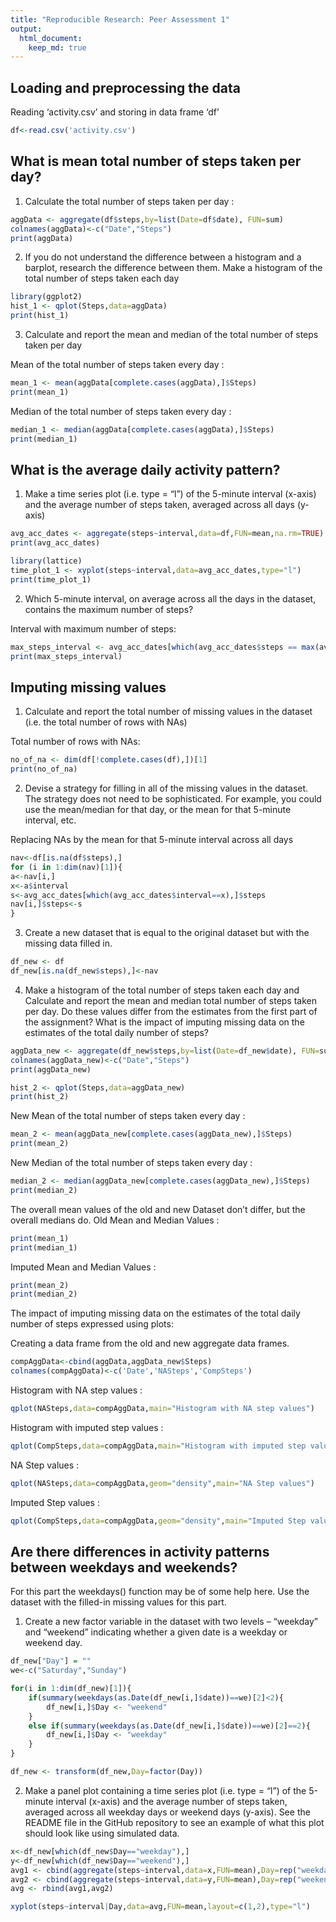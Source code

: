 ```yaml
---
title: "Reproducible Research: Peer Assessment 1"
output: 
  html_document:
    keep_md: true
---
```



## Loading and preprocessing the data  

Reading 'activity.csv' and storing in data frame 'df'  

```r
df<-read.csv('activity.csv')
```

## What is mean total number of steps taken per day?

1) Calculate the total number of steps taken per day :

```r
aggData <- aggregate(df$steps,by=list(Date=df$date), FUN=sum)
colnames(aggData)<-c("Date","Steps")
print(aggData)
```

2) If you do not understand the difference between a histogram and a barplot, research the difference between them. Make a histogram of the total number of steps taken each day  

```r
library(ggplot2)
hist_1 <- qplot(Steps,data=aggData)
print(hist_1)
```

3) Calculate and report the mean and median of the total number of steps taken per day  

Mean of the total number of steps taken every day :  
```r
mean_1 <- mean(aggData[complete.cases(aggData),]$Steps)
print(mean_1)
``` 

Median of the total number of steps taken every day :  
```r
median_1 <- median(aggData[complete.cases(aggData),]$Steps)
print(median_1)
```

## What is the average daily activity pattern?  

1) Make a time series plot (i.e. type = "l") of the 5-minute interval (x-axis) and the average number of steps taken, averaged across all days (y-axis)  

```r
avg_acc_dates <- aggregate(steps~interval,data=df,FUN=mean,na.rm=TRUE)
print(avg_acc_dates)

library(lattice)
time_plot_1 <- xyplot(steps~interval,data=avg_acc_dates,type="l")
print(time_plot_1)
``` 

2) Which 5-minute interval, on average across all the days in the dataset, contains the maximum number of steps?  

Interval with maximum number of steps:  

```r
max_steps_interval <- avg_acc_dates[which(avg_acc_dates$steps == max(avg_acc_dates$steps)),]$interval
print(max_steps_interval)
```  

## Imputing missing values  

1) Calculate and report the total number of missing values in the dataset (i.e. the total number of rows with NAs)  

Total number of rows with NAs:  

```r
no_of_na <- dim(df[!complete.cases(df),])[1]
print(no_of_na)
```  

2) Devise a strategy for filling in all of the missing values in the dataset. The strategy does not need to be sophisticated. For example, you could use the mean/median for that day, or the mean for that 5-minute interval, etc.  

Replacing NAs by the mean for that 5-minute interval across all days  

```r
nav<-df[is.na(df$steps),]
for (i in 1:dim(nav)[1]){
a<-nav[i,]
x<-a$interval
s<-avg_acc_dates[which(avg_acc_dates$interval==x),]$steps
nav[i,]$steps<-s
}
```

3) Create a new dataset that is equal to the original dataset but with the missing data filled in.   

```r
df_new <- df
df_new[is.na(df_new$steps),]<-nav
```  

4) Make a histogram of the total number of steps taken each day and Calculate and report the mean and median total number of steps taken per day. Do these values differ from the estimates from the first part of the assignment? What is the impact of imputing missing data on the estimates of the total daily number of steps?   

```r
aggData_new <- aggregate(df_new$steps,by=list(Date=df_new$date), FUN=sum)
colnames(aggData_new)<-c("Date","Steps")
print(aggData_new)

hist_2 <- qplot(Steps,data=aggData_new)
print(hist_2)
```

New Mean of the total number of steps taken every day :  
```r
mean_2 <- mean(aggData_new[complete.cases(aggData_new),]$Steps)
print(mean_2)
``` 

New Median of the total number of steps taken every day :  
```r
median_2 <- median(aggData_new[complete.cases(aggData_new),]$Steps)
print(median_2)
```

The overall mean values of the old and new Dataset don't differ, but the overall medians do.
Old Mean and Median Values :
```r
print(mean_1)   
print(median_1)
```

Imputed Mean and Median Values :
```r
print(mean_2)
print(median_2)
```
The impact of imputing missing data on the estimates of the total daily number of steps expressed using plots:

Creating a data frame from the old and new aggregate data frames.
```r
compAggData<-cbind(aggData,aggData_new$Steps)
colnames(compAggData)<-c('Date','NASteps','CompSteps')
```  

Histogram with NA step values :

```r
qplot(NASteps,data=compAggData,main="Histogram with NA step values")
```

Histogram with imputed step values :

```r
qplot(CompSteps,data=compAggData,main="Histogram with imputed step values")
```

NA Step values :

```r
qplot(NASteps,data=compAggData,geom="density",main="NA Step values")
```

Imputed Step values :

```r
qplot(CompSteps,data=compAggData,geom="density",main="Imputed Step values")
```

## Are there differences in activity patterns between weekdays and weekends?

For this part the weekdays() function may be of some help here. Use the dataset with the filled-in missing values for this part.

1) Create a new factor variable in the dataset with two levels – “weekday” and “weekend” indicating whether a given date is a weekday or weekend day.
```r
df_new["Day"] = ""
we<-c("Saturday","Sunday")

for(i in 1:dim(df_new)[1]){
    if(summary(weekdays(as.Date(df_new[i,]$date))==we)[2]<2){
        df_new[i,]$Day <- "weekend"
    }
    else if(summary(weekdays(as.Date(df_new[i,]$date))==we)[2]==2){
        df_new[i,]$Day <- "weekday"
    }
}

df_new <- transform(df_new,Day=factor(Day))
```

2) Make a panel plot containing a time series plot (i.e. type = "l") of the 5-minute interval (x-axis) and the average number of steps taken, averaged across all weekday days or weekend days (y-axis). See the README file in the GitHub repository to see an example of what this plot should look like using simulated data.

```r
x<-df_new[which(df_new$Day=="weekday"),]
y<-df_new[which(df_new$Day=="weekend"),]
avg1 <- cbind(aggregate(steps~interval,data=x,FUN=mean),Day=rep("weekday"))
avg2 <- cbind(aggregate(steps~interval,data=y,FUN=mean),Day=rep("weekend"))
avg <- rbind(avg1,avg2)
```
```r
xyplot(steps~interval|Day,data=avg,FUN=mean,layout=c(1,2),type="l")
```